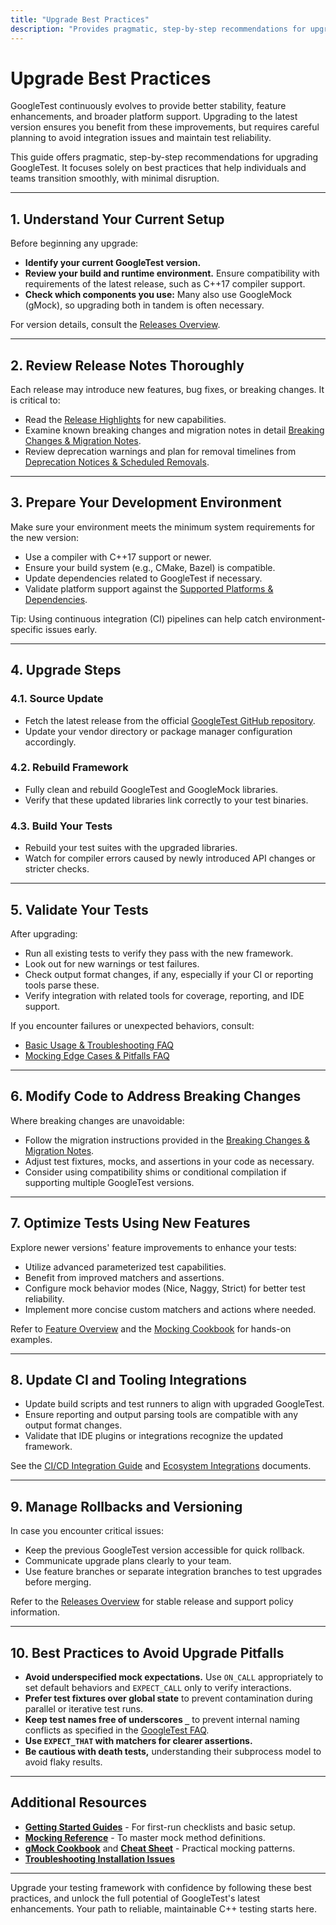 ```yaml
---
title: "Upgrade Best Practices"
description: "Provides pragmatic, step-by-step recommendations for upgrading GoogleTest, addressing compatibility, environment setup, and validation steps for a reliable transition. Helps both individuals and teams minimize risk when adopting the latest features and fixes."
---
```


# Upgrade Best Practices

GoogleTest continuously evolves to provide better stability, feature enhancements, and broader platform support. Upgrading to the latest version ensures you benefit from these improvements, but requires careful planning to avoid integration issues and maintain test reliability.

This guide offers pragmatic, step-by-step recommendations for upgrading GoogleTest. It focuses solely on best practices that help individuals and teams transition smoothly, with minimal disruption.

---

## 1. Understand Your Current Setup

Before beginning any upgrade:

- **Identify your current GoogleTest version.**
- **Review your build and runtime environment.** Ensure compatibility with requirements of the latest release, such as C++17 compiler support.
- **Check which components you use:** Many also use GoogleMock (gMock), so upgrading both in tandem is often necessary.

For version details, consult the [Releases Overview](/changelog/version-history/releases-overview).

---

## 2. Review Release Notes Thoroughly

Each release may introduce new features, bug fixes, or breaking changes. It is critical to:

- Read the [Release Highlights](/changelog/version-history/notable-features-improvements) for new capabilities.
- Examine known breaking changes and migration notes in detail [Breaking Changes & Migration Notes](/changelog/migration-guides/breaking-changes).
- Review deprecation warnings and plan for removal timelines from [Deprecation Notices & Scheduled Removals](/changelog/maintenance-fixes/deprecation-notices).

---

## 3. Prepare Your Development Environment

Make sure your environment meets the minimum system requirements for the new version:

- Use a compiler with C++17 support or newer.
- Ensure your build system (e.g., CMake, Bazel) is compatible.
- Update dependencies related to GoogleTest if necessary.
- Validate platform support against the [Supported Platforms & Dependencies](/overview/integration-and-ecosystem/platforms-dependencies).

Tip: Using continuous integration (CI) pipelines can help catch environment-specific issues early.

---

## 4. Upgrade Steps

### 4.1. Source Update

- Fetch the latest release from the official [GoogleTest GitHub repository](https://github.com/google/googletest).
- Update your vendor directory or package manager configuration accordingly.

### 4.2. Rebuild Framework

- Fully clean and rebuild GoogleTest and GoogleMock libraries.
- Verify that these updated libraries link correctly to your test binaries.

### 4.3. Build Your Tests

- Rebuild your test suites with the upgraded libraries.
- Watch for compiler errors caused by newly introduced API changes or stricter checks.

---

## 5. Validate Your Tests

After upgrading:

- Run all existing tests to verify they pass with the new framework.
- Look out for new warnings or test failures.
- Check output format changes, if any, especially if your CI or reporting tools parse these.
- Verify integration with related tools for coverage, reporting, and IDE support.

If you encounter failures or unexpected behaviors, consult:

- [Basic Usage & Troubleshooting FAQ](/faq/getting-started-faq/basic-usage-troubleshooting)
- [Mocking Edge Cases & Pitfalls FAQ](/faq/advanced-usage-faq/mocking-pitfalls)

---

## 6. Modify Code to Address Breaking Changes

Where breaking changes are unavoidable:

- Follow the migration instructions provided in the [Breaking Changes & Migration Notes](/changelog/migration-guides/breaking-changes).
- Adjust test fixtures, mocks, and assertions in your code as necessary.
- Consider using compatibility shims or conditional compilation if supporting multiple GoogleTest versions.

---

## 7. Optimize Tests Using New Features

Explore newer versions' feature improvements to enhance your tests:

- Utilize advanced parameterized test capabilities.
- Benefit from improved matchers and assertions.
- Configure mock behavior modes (Nice, Naggy, Strict) for better test reliability.
- Implement more concise custom matchers and actions where needed.

Refer to [Feature Overview](/overview/getting-started-intro/feature-overview) and the [Mocking Cookbook](/docs/gmock_cook_book.md) for hands-on examples.

---

## 8. Update CI and Tooling Integrations

- Update build scripts and test runners to align with upgraded GoogleTest.
- Ensure reporting and output parsing tools are compatible with any output format changes.
- Validate that IDE plugins or integrations recognize the updated framework.

See the [CI/CD Integration Guide](/guides/integration-and-realworld/ci-cd-integration) and [Ecosystem Integrations](/overview/integration-and-ecosystem/ecosystem-integrations) documents.

---

## 9. Manage Rollbacks and Versioning

In case you encounter critical issues:

- Keep the previous GoogleTest version accessible for quick rollback.
- Communicate upgrade plans clearly to your team.
- Use feature branches or separate integration branches to test upgrades before merging.

Refer to the [Releases Overview](/changelog/version-history/releases-overview) for stable release and support policy information.

---

## 10. Best Practices to Avoid Upgrade Pitfalls

- **Avoid underspecified mock expectations.** Use `ON_CALL` appropriately to set default behaviors and `EXPECT_CALL` only to verify interactions.
- **Prefer test fixtures over global state** to prevent contamination during parallel or iterative test runs.
- **Keep test names free of underscores `_`** to prevent internal naming conflicts as specified in the [GoogleTest FAQ](/docs/faq.md#why-should-test-suite-names-and-test-names-not-contain-underscore).
- **Use `EXPECT_THAT` with matchers for clearer assertions.**
- **Be cautious with death tests,** understanding their subprocess model to avoid flaky results.

---

## Additional Resources

- **[Getting Started Guides](getting-started)** - For first-run checklists and basic setup.
- **[Mocking Reference](api-reference/mocking-and-behavior-specification/mock-method-definitions.md)** - To master mock method definitions.
- **[gMock Cookbook](docs/gmock_cook_book.md)** and **[Cheat Sheet](docs/gmock_cheat_sheet.md)** - Practical mocking patterns.
- **[Troubleshooting Installation Issues](getting-started/first-run-validation/installation-troubleshooting.md)**

---

Upgrade your testing framework with confidence by following these best practices, and unlock the full potential of GoogleTest's latest enhancements. Your path to reliable, maintainable C++ testing starts here.
